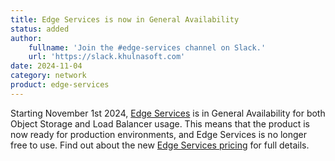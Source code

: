 ```yaml
---
title: Edge Services is now in General Availability
status: added
author:
    fullname: 'Join the #edge-services channel on Slack.'
    url: 'https://slack.khulnasoft.com'
date: 2024-11-04
category: network
product: edge-services
---
```


Starting November 1st 2024, [Edge Services](https://www.khulnasoft.com/en/edge-services/) is in General Availability for both Object Storage and Load Balancer usage.
This means that the product is now ready for production environments, and Edge Services is no longer free to use. Find out about the new [Edge Services pricing](https://www.khulnasoft.com/en/pricing/network/#edge-services) for full details.

